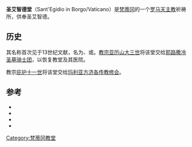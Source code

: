 {{Infobox religious building
| building_name = 圣艾智德堂<br /><small>{{lang|it|Sant'Egidio a Borgo}} {{it icon}}</small>
| map_type = Vatican
| location = [[梵蒂冈|梵蒂冈]]
| coordinates = {{coord|41|54|15.53|N|012|27|26.19|E|region:VA|display=inline,title}}
| religious_affiliation = [[罗马天主教|罗马天主教]]
| status = 祈祷所
| architecture_type = [[教堂|教堂]]
}}
'''圣艾智德堂'''（Sant'Egidio in Borgo/Vaticano）是[[梵蒂冈|梵蒂冈]]的一个[[罗马天主教|罗马天主教]]祈祷所，供奉圣艾智德。

== 历史 ==
其名称首次见于13世纪文献，名为''{{lang|la|sancti Egidii extra portam Viridariam}}''、''{{lang|la|extra portam Auream in monte Geretulo}}''或''{{lang|la|extra portam Viridariam in monte Geretulo}}''{{sfn|Armellini|1891|p=788}}{{sfn|Hülsen|1927|p=164}}。[[教宗亚历山大三世|教宗亚历山大三世]]将该堂交给[[耶路撒冷圣墓骑士团|耶路撒冷圣墓骑士团]]，以恢复教堂及其医院{{sfn|Dykmans|1967|p=584}}。

教宗[[庇护十一世|庇护十一世]]将该堂交给[[玛利亚方济各传教修会|玛利亚方济各传教修会]]{{sfn|Dykmans|1967|p=586}}。

== 参考 ==
{{reflist}}
{{refbegin|3}}
* {{citation|author=Mariano Armellini|title=Le chiese di Roma dal secolo IV al XIX|chapter=Rione Borgo|year=1891|location=Roma|pages=788–789 |url=http://penelope.uchicago.edu/Thayer/I/Gazetteer/Places/Europe/Italy/Lazio/Roma/Rome/churches/_Texts/Armellini/ARMCHI*/2/Borgo/2.html#S.Egidio|authorlink=Mariano Armellini|accessdate=12 February 2015 |language=it}}
* {{citation|author=Christian Hülsen|chapter=S. Aegidii |title=Le chiese di Roma nel Medio Evo|year=1927|location=Firenze|page=164|url=http://penelope.uchicago.edu/Thayer/I/Gazetteer/Places/Europe/Italy/Lazio/Roma/Rome/churches/_Texts/Huelsen/HUECHI*/2/A.html|authorlink=Christian Hülsen|accessdate=12 February 2015 |language=it}}
* {{citation|last=Dykmans|first=Marc|title=Du Monte Mario à l'escalier de Saint-Pierre de Rome|journal=Mélanges d'archéologie et d'histoire|year=1967|volume=80|issue=2|pages=584–586|doi=10.3406/mefr.1968.7561|url=http://www.persee.fr/articleAsPDF/mefr_0223-4874_1968_num_80_2_7561/article_mefr_0223-4874_1968_num_80_2_7561.pdf|accessdate=10 February 2015|publisher=[[École_française_de_Rome|École française de Rome]]|language=fr|archive-date=2015-09-24|archive-url=https://web.archive.org/web/20150924155051/http://www.persee.fr/articleAsPDF/mefr_0223-4874_1968_num_80_2_7561/article_mefr_0223-4874_1968_num_80_2_7561.pdf|dead-url=yes}}
* {{citation|last=Forcella|first=Vincenzo|title=Iscrizioni delle chiese e d'altri edificii di Roma dal secolo 11 fino ai giorni nostri|year=1869|publisher=Tip. delle scienze matematiche e fisiche|location=Roma|pages=312-318|url=https://archive.org/stream/iscrizionidellec06forc#page/312|accessdate=10 February 2015|language=it|chapter=Part II: Sant'Egidio (in Borgo)|volume=VI}}
{{refend}}
[[Category:梵蒂冈教堂|Category:梵蒂冈教堂]]